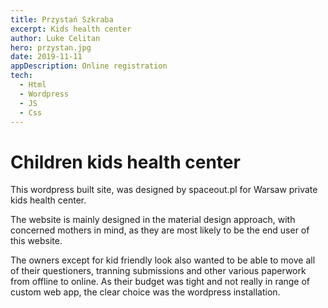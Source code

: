 ```yaml
---
title: Przystań Szkraba
excerpt: Kids health center
author: Luke Celitan
hero: przystan.jpg
date: 2019-11-11
appDescription: Online registration
tech:
  - Html
  - Wordpress
  - JS
  - Css
---
```



# Children kids health center

This wordpress built site, was designed by spaceout.pl for Warsaw private kids health center.

The website is mainly designed in the material design approach, with concerned mothers in mind, as they are most likely to be the end user of this website.

The owners except for kid friendly look also wanted to be able to move all of their questioners, tranning submissions and other various paperwork from offline to online. As their budget was tight and not really in range of custom web app, the clear choice was the wordpress installation.



